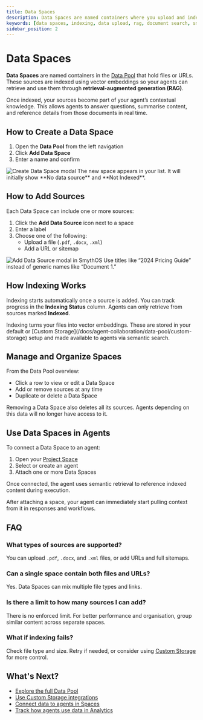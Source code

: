 ```yaml
---
title: Data Spaces
description: Data Spaces are named containers where you upload and index documents or URLs for agents to use as part of their memory.
keywords: [data spaces, indexing, data upload, rag, document search, smythos agent memory, file knowledge base]
sidebar_position: 2
---
```


# Data Spaces

**Data Spaces** are named containers in the [Data Pool](/docs/agent-collaboration/data-pool) that hold files or URLs. These sources are indexed using vector embeddings so your agents can retrieve and use them through **retrieval-augmented generation (RAG)**.

<InfoCallout title="What makes Data Spaces useful">
Once indexed, your sources become part of your agent’s contextual knowledge. This allows agents to answer questions, summarise content, and reference details from those documents in real time.
</InfoCallout>

<Spacer size="md" />

## How to Create a Data Space

1. Open the **Data Pool** from the left navigation
2. Click **Add Data Space**
3. Enter a name and confirm

<Image src="/docs/img/data_pool/data_spaces/create-data-space-popup.jpg" alt="Create Data Space modal" caption="Each Data Space represents a dedicated container of searchable documents." />

<SuccessCallout title="Space created">
The new space appears in your list. It will initially show **No data source** and **Not Indexed**.
</SuccessCallout>

<Spacer size="md" />

## How to Add Sources

Each Data Space can include one or more sources:

1. Click the **Add Data Source** icon next to a space
2. Enter a label
3. Choose one of the following:
   - Upload a file (`.pdf`, `.docx`, `.xml`)
   - Add a URL or sitemap

<Image src="/docs/img/data_pool/data_spaces/add-data-source-popup.jpg" alt="Add Data Source modal in SmythOS" caption="Files and links are transformed into searchable vector embeddings." />

<TipCallout title="Label clearly for easier reference">
Use titles like “2024 Pricing Guide” instead of generic names like “Document 1.”
</TipCallout>

<Spacer size="md" />

## How Indexing Works

Indexing starts automatically once a source is added. You can track progress in the **Indexing Status** column. Agents can only retrieve from sources marked **Indexed**.

<InfoCallout title="Behind the scenes">
Indexing turns your files into vector embeddings. These are stored in your default or [Custom Storage](/docs/agent-collaboration/data-pool/custom-storage) setup and made available to agents via semantic search.
</InfoCallout>

<Spacer size="md" />

## Manage and Organize Spaces

From the Data Pool overview:

- Click a row to view or edit a Data Space
- Add or remove sources at any time
- Duplicate or delete a Data Space

<WarningCallout title="Deleting a space is permanent">
Removing a Data Space also deletes all its sources. Agents depending on this data will no longer have access to it.
</WarningCallout>

<Spacer size="md" />

## Use Data Spaces in Agents

To connect a Data Space to an agent:

1. Open your [Project Space](/docs/agent-collaboration/spaces)
2. Select or create an agent
3. Attach one or more Data Spaces

Once connected, the agent uses semantic retrieval to reference indexed content during execution.

<SuccessCallout title="Instant RAG support">
After attaching a space, your agent can immediately start pulling context from it in responses and workflows.
</SuccessCallout>

<Spacer size="md" />

## FAQ

### What types of sources are supported?

You can upload `.pdf`, `.docx`, and `.xml` files, or add URLs and full sitemaps.

### Can a single space contain both files and URLs?

Yes. Data Spaces can mix multiple file types and links.

### Is there a limit to how many sources I can add?

There is no enforced limit. For better performance and organisation, group similar content across separate spaces.

### What if indexing fails?

Check file type and size. Retry if needed, or consider using [Custom Storage](/docs/agent-collaboration/data-pool/custom-storage) for more control.

<Spacer size="md" />

## What's Next?

- [Explore the full Data Pool](/docs/agent-collaboration/data-pool)
- [Use Custom Storage integrations](/docs/agent-collaboration/data-pool/custom-storage)
- [Connect data to agents in Spaces](/docs/agent-collaboration/spaces)
- [Track how agents use data in Analytics](/docs/agent-collaboration/analytics)
